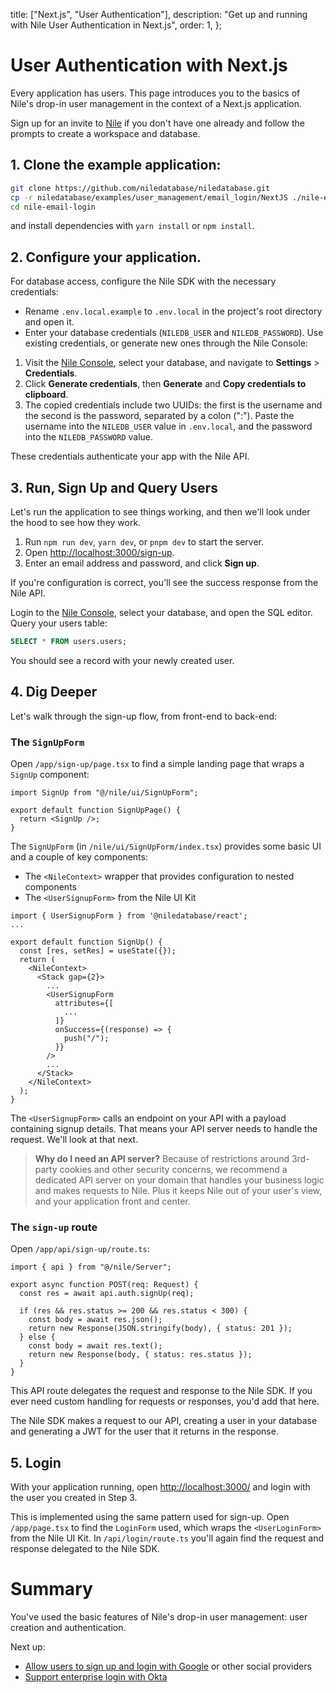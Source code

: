   title: ["Next.js", "User Authentication"],
  description: "Get up and running with Nile User Authentication in Next.js",
  order: 1,
};

# User Authentication with Next.js

Every application has users. This page introduces you to the basics of Nile's drop-in user management in the context of a Next.js application.

Sign up for an invite to [Nile](https://thenile.dev) if you don't have one already and follow the prompts to create a workspace and database.

## 1. Clone the example application:

```bash
git clone https://github.com/niledatabase/niledatabase.git
cp -r niledatabase/examples/user_management/email_login/NextJS ./nile-email-login
cd nile-email-login
```

and install dependencies with `yarn install` or `npm install`.

## 2. Configure your application.

For database access, configure the Nile SDK with the necessary credentials:

- Rename `.env.local.example` to `.env.local` in the project's root directory and open it.
- Enter your database credentials (`NILEDB_USER` and `NILEDB_PASSWORD`). Use existing credentials, or generate new ones through the Nile Console:

1. Visit the [Nile Console](https://console.thenile.dev), select your database, and navigate to **Settings** > **Credentials**.
2. Click **Generate credentials**, then **Generate** and **Copy credentials to clipboard**.
3. The copied credentials include two UUIDs: the first is the username and the second is the password, separated by a colon (":"). Paste the username into the `NILEDB_USER` value in `.env.local`, and the password into the `NILEDB_PASSWORD` value.

These credentials authenticate your app with the Nile API.

## 3. Run, Sign Up and Query Users

Let's run the application to see things working, and then we'll look under the hood to see how they work.

1. Run `npm run dev`, `yarn dev`, or `pnpm dev` to start the server.
2. Open [http://localhost:3000/sign-up](http://localhost:3000/sign-up).
3. Enter an email address and password, and click **Sign up**.

If you're configuration is correct, you'll see the success response from the Nile API.

Login to the [Nile Console](https://console.thenile.dev), select your database, and open the SQL editor. Query your users table:

```sql
SELECT * FROM users.users;
```

You should see a record with your newly created user.

## 4. Dig Deeper

Let's walk through the sign-up flow, from front-end to back-end:

### The `SignUpForm`

Open `/app/sign-up/page.tsx` to find a simple landing page that wraps a `SignUp` component:

```tsx title="/app/sign-up/page.tsx"
import SignUp from "@/nile/ui/SignUpForm";

export default function SignUpPage() {
  return <SignUp />;
}
```

The `SignUpForm` (in `/nile/ui/SignUpForm/index.tsx`) provides some basic UI and a couple of key components:

- The `<NileContext>` wrapper that provides configuration to nested components
- The `<UserSignupForm>` from the Nile UI Kit

```tsx title="/nile/ui/SignUpForm/index.tsx"
import { UserSignupForm } from '@niledatabase/react';
...

export default function SignUp() {
  const [res, setRes] = useState({});
  return (
    <NileContext>
      <Stack gap={2}>
        ...
        <UserSignupForm
          attributes={[
            ...
          ]}
          onSuccess={(response) => {
            push("/");
          }}
        />
        ...
      </Stack>
    </NileContext>
  );
}
```

The `<UserSignupForm>` calls an endpoint on your API with a payload containing signup details. That means your API server needs to handle the request. We'll look at that next.

> **Why do I need an API server?**
> Because of restrictions around 3rd-party cookies and other security concerns, we recommend a dedicated API server on your domain that handles your business logic and makes requests to Nile. Plus it keeps Nile out of your user's view, and your application front and center.

### The `sign-up` route

Open `/app/api/sign-up/route.ts`:

```tsx title="/app/api/sign-up/route.ts"
import { api } from "@/nile/Server";

export async function POST(req: Request) {
  const res = await api.auth.signUp(req);

  if (res && res.status >= 200 && res.status < 300) {
    const body = await res.json();
    return new Response(JSON.stringify(body), { status: 201 });
  } else {
    const body = await res.text();
    return new Response(body, { status: res.status });
  }
}
```

This API route delegates the request and response to the Nile SDK. If you ever need custom handling for requests or responses, you'd add that here.

The Nile SDK makes a request to our API, creating a user in your database and generating a JWT for the user that it returns in the response.

## 5. Login

With your application running, open [http://localhost:3000/](http://localhost:3000/) and login with the user you created in Step 3.

This is implemented using the same pattern used for sign-up. Open `/app/page.tsx` to find the `LoginForm` used, which wraps the `<UserLoginForm>` from the Nile UI Kit. In `/api/login/route.ts` you'll again find the request and response delegated to the Nile SDK.

# Summary

You've used the basic features of Nile's drop-in user management: user creation and authentication.

Next up:

- [Allow users to sign up and login with Google](/docs/user-authentication/social-login) or other social providers
- [Support enterprise login with Okta](/docs/user-authentication/enterprise-login/okta)

